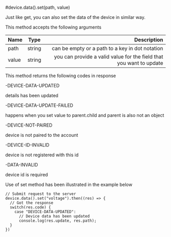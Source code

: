 #device.data().set(path, value)

Just like get, you can also set the data of the device in similar way.

This method accepts the following arguments

| Name       | Type |   Description |
| :------------ | :---------: | ----------: |
| path     |    string    |  can be empty or a path to a key in dot notation|
| value     |    string    |  you can provide a valid value for the field that you want to update|

This method returns the following codes in response

-DEVICE-DATA-UPDATED

details has been updated

-DEVICE-DATA-UPDATE-FAILED

happens when you set value to parent.child and parent is also not an object

-DEVICE-NOT-PAIRED

device is not paired to the account

-DEVICE-ID-INVALID

device is not registered with this id

-DATA-INVALID

device id is required

Use of set method has been illustrated in the example below

```
// Submit request to the server
device.data().set("voltage").then((res) => {
  // Got the response
  switch(res.code) {
    case "DEVICE-DATA-UPDATED": 
      // Device data has been updated
      console.log(res.update, res.path);
  }
})
```





